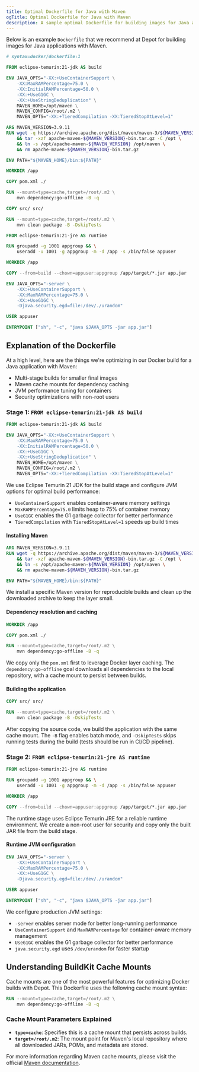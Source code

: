 ```yaml
---
title: Optimal Dockerfile for Java with Maven
ogTitle: Optimal Dockerfile for Java with Maven
description: A sample optimal Dockerfile for building images for Java applications using Maven from us at Depot.
---
```


Below is an example `Dockerfile` that we recommend at Depot for building images for Java applications with Maven.

```dockerfile
# syntax=docker/dockerfile:1

FROM eclipse-temurin:21-jdk AS build

ENV JAVA_OPTS="-XX:+UseContainerSupport \
    -XX:MaxRAMPercentage=75.0 \
    -XX:InitialRAMPercentage=50.0 \
    -XX:+UseG1GC \
    -XX:+UseStringDeduplication" \
    MAVEN_HOME=/opt/maven \
    MAVEN_CONFIG=/root/.m2 \
    MAVEN_OPTS="-XX:+TieredCompilation -XX:TieredStopAtLevel=1"

ARG MAVEN_VERSION=3.9.11
RUN wget -q https://archive.apache.org/dist/maven/maven-3/${MAVEN_VERSION}/binaries/apache-maven-${MAVEN_VERSION}-bin.tar.gz \
    && tar -xzf apache-maven-${MAVEN_VERSION}-bin.tar.gz -C /opt \
    && ln -s /opt/apache-maven-${MAVEN_VERSION} /opt/maven \
    && rm apache-maven-${MAVEN_VERSION}-bin.tar.gz

ENV PATH="${MAVEN_HOME}/bin:${PATH}"

WORKDIR /app

COPY pom.xml ./

RUN --mount=type=cache,target=/root/.m2 \
    mvn dependency:go-offline -B -q

COPY src/ src/

RUN --mount=type=cache,target=/root/.m2 \
    mvn clean package -B -DskipTests

FROM eclipse-temurin:21-jre AS runtime

RUN groupadd -g 1001 appgroup && \
    useradd -u 1001 -g appgroup -m -d /app -s /bin/false appuser

WORKDIR /app

COPY --from=build --chown=appuser:appgroup /app/target/*.jar app.jar

ENV JAVA_OPTS="-server \
    -XX:+UseContainerSupport \
    -XX:MaxRAMPercentage=75.0 \
    -XX:+UseG1GC \
    -Djava.security.egd=file:/dev/./urandom"

USER appuser

ENTRYPOINT ["sh", "-c", "java $JAVA_OPTS -jar app.jar"]
```

## Explanation of the Dockerfile

At a high level, here are the things we're optimizing in our Docker build for a Java application with Maven:

- Multi-stage builds for smaller final images
- Maven cache mounts for dependency caching
- JVM performance tuning for containers
- Security optimizations with non-root users

### Stage 1: `FROM eclipse-temurin:21-jdk AS build`

```dockerfile
FROM eclipse-temurin:21-jdk AS build

ENV JAVA_OPTS="-XX:+UseContainerSupport \
    -XX:MaxRAMPercentage=75.0 \
    -XX:InitialRAMPercentage=50.0 \
    -XX:+UseG1GC \
    -XX:+UseStringDeduplication" \
    MAVEN_HOME=/opt/maven \
    MAVEN_CONFIG=/root/.m2 \
    MAVEN_OPTS="-XX:+TieredCompilation -XX:TieredStopAtLevel=1"
```

We use Eclipse Temurin 21 JDK for the build stage and configure JVM options for optimal build performance:

- `UseContainerSupport` enables container-aware memory settings
- `MaxRAMPercentage=75.0` limits heap to 75% of container memory
- `UseG1GC` enables the G1 garbage collector for better performance
- `TieredCompilation` with `TieredStopAtLevel=1` speeds up build times

#### Installing Maven

```dockerfile
ARG MAVEN_VERSION=3.9.11
RUN wget -q https://archive.apache.org/dist/maven/maven-3/${MAVEN_VERSION}/binaries/apache-maven-${MAVEN_VERSION}-bin.tar.gz \
    && tar -xzf apache-maven-${MAVEN_VERSION}-bin.tar.gz -C /opt \
    && ln -s /opt/apache-maven-${MAVEN_VERSION} /opt/maven \
    && rm apache-maven-${MAVEN_VERSION}-bin.tar.gz

ENV PATH="${MAVEN_HOME}/bin:${PATH}"
```

We install a specific Maven version for reproducible builds and clean up the downloaded archive to keep the layer small.

#### Dependency resolution and caching

```dockerfile
WORKDIR /app

COPY pom.xml ./

RUN --mount=type=cache,target=/root/.m2 \
    mvn dependency:go-offline -B -q
```

We copy only the `pom.xml` first to leverage Docker layer caching. The `dependency:go-offline` goal downloads all dependencies to the local repository, with a cache mount to persist between builds.

#### Building the application

```dockerfile
COPY src/ src/

RUN --mount=type=cache,target=/root/.m2 \
    mvn clean package -B -DskipTests
```

After copying the source code, we build the application with the same cache mount. The `-B` flag enables batch mode, and `-DskipTests` skips running tests during the build (tests should be run in CI/CD pipeline).

### Stage 2: `FROM eclipse-temurin:21-jre AS runtime`

```dockerfile
FROM eclipse-temurin:21-jre AS runtime

RUN groupadd -g 1001 appgroup && \
    useradd -u 1001 -g appgroup -m -d /app -s /bin/false appuser

WORKDIR /app

COPY --from=build --chown=appuser:appgroup /app/target/*.jar app.jar
```

The runtime stage uses Eclipse Temurin JRE for a reliable runtime environment. We create a non-root user for security and copy only the built JAR file from the build stage.

#### Runtime JVM configuration

```dockerfile
ENV JAVA_OPTS="-server \
    -XX:+UseContainerSupport \
    -XX:MaxRAMPercentage=75.0 \
    -XX:+UseG1GC \
    -Djava.security.egd=file:/dev/./urandom"

USER appuser

ENTRYPOINT ["sh", "-c", "java $JAVA_OPTS -jar app.jar"]
```

We configure production JVM settings:

- `-server` enables server mode for better long-running performance
- `UseContainerSupport` and `MaxRAMPercentage` for container-aware memory management
- `UseG1GC` enables the G1 garbage collector for better performance
- `java.security.egd` uses `/dev/urandom` for faster startup

## Understanding BuildKit Cache Mounts

Cache mounts are one of the most powerful features for optimizing Docker builds with Depot. This Dockerfile uses the following cache mount syntax:

```dockerfile
RUN --mount=type=cache,target=/root/.m2 \
    mvn dependency:go-offline -B -q
```

### Cache Mount Parameters Explained

- **`type=cache`**: Specifies this is a cache mount that persists across builds.
- **`target=/root/.m2`**: The mount point for Maven's local repository where all downloaded JARs, POMs, and metadata are stored.

For more information regarding Maven cache mounts, please visit the official [Maven documentation](https://maven.apache.org/settings.html).
